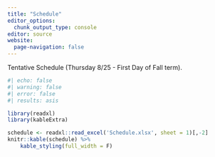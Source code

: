 ```yaml
---
title: "Schedule"
editor_options: 
  chunk_output_type: console
editor: source
website:
  page-navigation: false
---
```


Tentative Schedule (Thursday 8/25 - First Day of Fall term).

```r
#| echo: false
#| warning: false
#| error: false
#| results: asis

library(readxl)
library(kableExtra)

schedule <- readxl::read_excel('Schedule.xlsx', sheet = 1)[,-2]
knitr::kable(schedule) %>%
	kable_styling(full_width = F)
```
